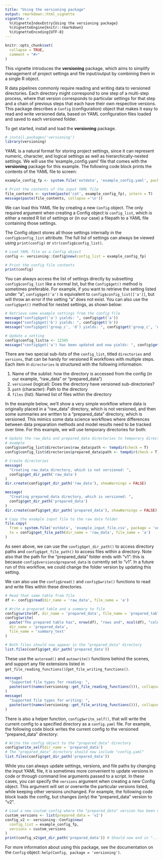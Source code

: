 ```yaml
---
title: "Using the versioning package"
output: rmarkdown::html_vignette
vignette: >
  %\VignetteIndexEntry{Using the versioning package}
  %\VignetteEngine{knitr::rmarkdown}
  %\VignetteEncoding{UTF-8}
---
```


```r
knitr::opts_chunk$set(
  collapse = TRUE,
  comment = "#>"
)
```

This vignette introduces the **versioning** package, which aims to simplify management of
project settings and file input/output by combining them in a single R object.

R data pipelines commonly require reading and writing data to versioned directories. Each
directory might correspond to one step of a multi-step process, where that version
corresponds to particular settings for that step and a chain of previous steps that each
have their own respective versions. This package describes a `Config` (configuration)
object that makes it easy to read and write versioned data, based on YAML configuration
files loaded and saved to each versioned folder.

To get started, install and load the **versioning** package.

```r
# install.packages('versioning')
library(versioning)
```

YAML is a natural format for storing project settings, since it can represent numeric,
character, and logical settings as well as hierarchically-nested settings. We will use the
'example_config.yaml' file that comes with the **versioning** package for this example. The
following code block prints the contents of the YAML file to screen:

```r
example_config_fp <- system.file('extdata', 'example_config.yaml', package = 'versioning')

# Print the contents of the input YAML file
file_contents <- system(paste('cat', example_config_fp), intern = T)
message(paste(file_contents, collapse ='\n'))
```

We can load this YAML file by creating a new `Config` object. The only required argument
when creating a Config object is `config_list`, which is either a nested R list of
settings or (in our case) a filepath to a YAML file containing those settings.

The Config object stores all those settings internally in the `config$config_list`
attribute. The full list of settings can always be viewed using `print(config)` or
`str(config$config_list)`.

```r
# Load YAML file as a Config object
config <- versioning::Config$new(config_list = example_config_fp)

# Print the config file contents
print(config)
```

You can always access the list of settings directly by subsetting `config$config_list`
like a normal list, but the `Config$get()` method is sometimes preferable. For example, if
you want to retrieve the setting listed under "a", `config$get('a')` is equivalent to
`config$config_list[['a']]`, but will throw an error if the setting "a" does not exist.
You can also use the `config$get()` method for nested settings, as shown below:

```r
# Retrieve some example settings from the config file
message("config$get('a') yields: ", config$get('a'))
message("config$get('b') yields: ", config$get('b'))
message("config$get('group_c', 'd') yields: ", config$get('group_c', 'd'))

# Update a setting
config$config_list$a <- 12345
message("config$get('a') has been updated and now yields: ", config$get('a'))
```

There are two special sub-lists of the `config_list`, titled `directories` and `versions`,
that can be handy for versioned R workflows with multiple steps. Each item in `directories`
is structured with the following information:

1. Name of the sublist: how the directory is accessed from the config (in our example, "raw_data" or "prepared_data")
2. `versioned` (logical): Does the directory have versioned sub-directories?
3. `path` (character): Path to the directory
4. `files` (list): Named list of files within the directory

In the example below, we'll show a very simple workflow where data is originally placed in
a "raw_data" directory, which is not versioned, and then some summaries are written to a
"prepared_data" directory, which is versioned. This mimics some data science workflows
where differences between data preparation methods and model results need to be tracked
over time. For this example, we will use temporary directories for both:

```r
# Update the raw_data and prepared_data directories to temporary directories for this
# example
config$config_list$directories$raw_data$path <- tempdir(check = T)
config$config_list$directories$prepared_data$path <- tempdir(check = T)

# Create directories
message(
  "Creating raw_data directory, which is not versioned: ",
  config$get_dir_path('raw_data')
)
dir.create(config$get_dir_path('raw_data'), showWarnings = FALSE)

message(
  "Creating prepared_data directory, which is versioned: ",
  config$get_dir_path('prepared_data')
)
dir.create(config$get_dir_path('prepared_data'), showWarnings = FALSE)

# Copy the example input file to the raw data folder
file.copy(
  from = system.file('extdata', 'example_input_file.csv', package = 'versioning'),
  to = config$get_file_path(dir_name = 'raw_data', file_name = 'a')
)
```

As seen above, we can use the `config$get_dir_path()` to access directory paths and
`config$get_file_path()` to access files within a directory. Note also that
the path for the "prepared_data" folder ends with "v1": this is because
`config$versions$prepared_data` is currently set to "v1". In a future run of this
workflow, we could change the folder version by updating this setting.

We can also use the `config$read()` and `config$write()` functions to read and write files
within these directories.

```r
# Read that same table from file
df <- config$read(dir_name = 'raw_data', file_name = 'a')

# Write a prepared table and a summary to file
config$write(df, dir_name = 'prepared_data', file_name = 'prepared_table')
config$write(
  paste("The prepared table has", nrow(df), "rows and", ncol(df), "columns."),
  dir_name = 'prepared_data',
  file_name = 'summary_text'
)

# Both files should now appear in the "prepared_data" directory
list.files(config$get_dir_path('prepared_data')) 
```

These use the `autoread()` and `autowrite()` functions behind the scenes, and support any
file extensions listed in `get_file_reading_functions()`/`get_file_writing_functions()`.

```r
message(
  "Supported file types for reading: ",
  paste(sort(names(versioning::get_file_reading_functions())), collapse = ', ')
)
message(
  "Supported file types for writing: ",
  paste(sort(names(versioning::get_file_writing_functions())), collapse = ', ')
)
```

There is also a helper function, `config$write_self()`, that will write the current config
to a specified directory as a `config.yaml` file. For example, the following code block
writes the current config to the versioned "prepared_data" directory:

```r
# Write the config object to the "prepared_data" directory
config$write_self(dir_name = 'prepared_data')
# The "prepared_data" directory should now include "config.yaml"
list.files(config$get_dir_path('prepared_data'))
```

While you can always update settings, versions, and file paths by changing the input YAML
file, it is sometimes more convenient to update versions in code or through command line
arguments passed to a script. In these cases, you can specify the `versions` argument when
creating a new Config object. This argument will set or overwrite the particular versions
listed, while keeping other versions unchanged. For example, the following code block
loads the config, but changes (only) the "prepared_data" version to "v2".

```r
# Load a new custom config where the "prepared_data" version has been updated to "v2"
custom_versions <- list(prepared_data = 'v2')
config_v2 <- versioning::Config$new(
  config_list = example_config_fp,
  versions = custom_versions
)
print(config_v2$get_dir_path('prepared_data')) # Should now end in ".../v2"
```

For more information about using this package, see the documentation on the `Config`
object: `help(Config, package = 'versioning')`.
